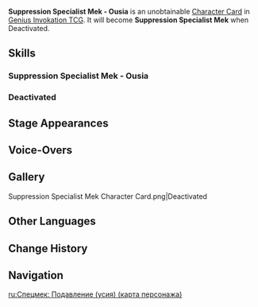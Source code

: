 {{About|the [[Character Card]]|the [[Common Enemy]]|Suppression Specialist Mek}}
{{Genius Invokation TCG Infobox
|id          = 003308
|title       = Suppression Specialist Mek - Ousia
|image       = Suppression Specialist Mek - Ousia Character Card.png
|type        = Character Card
|health      = 10
|element     = Pyro
|faction     = Monster
|weapon      = Other Weapons
|source1     = 
|features     = Suppression Specialist Mek
}}
'''Suppression Specialist Mek - Ousia''' is an unobtainable [[Character Card]] in [[Genius Invokation TCG]]. It will become '''Suppression Specialist Mek''' when Deactivated.

==Skills==
===Suppression Specialist Mek - Ousia===
{{Genius Invokation TCG Skills Table|Suppression Specialist Mek - Ousia}}
===Deactivated===
{{Genius Invokation TCG Skills Table|Suppression Specialist Mek}}

==Stage Appearances==
{{Genius Invokation TCG Stage Appearances}}

==Voice-Overs==
{{VO/Enemy
|enemy                   = Ruggieroranged (Character Card)
|vo_01_00_title          = Character Select
|vo_01_01_tx_en          = {{A|vo gcg monster ruggieroranged selectonstage 01.ogg}}

|vo_02_00_title          = Defeated
|vo_02_01_tx_en          = {{A|vo gcg monster ruggieroranged die 01.ogg}}
}}

==Gallery==
<gallery>
Suppression Specialist Mek Character Card.png|Deactivated
</gallery>

==Other Languages==
{{Other Languages
|en      = Suppression Specialist Mek - Ousia
|zhs     = 压制特化型机关・荒
|zhs_rm  = 
|zht     = 壓制特化型機關・荒
|zht_rm  = 
|zh_tl   = 
|ja      = 制圧特化型マシナリー・ウーシア
|ja_rm   = 
|ja_tl   = 
|ko      = 제압 특화 타입 장치・우시아
|ko_rm   = 
|ko_tl   = 
|es      = Mecaespecialista Inhibidor - Ousía
|es_tl   = Inhibitor Specialist Mek - Ousia
|fr      = Mek suppressif - Ousia
|fr_tl   = Suppressive Mek - Ousia
|ru      = Спецмек: Подавление (усия)
|ru_tl   = 
|th      = จักรกลปราบปราม - สสาร
|th_rm   = 
|th_tl   = 
|vi      = Robot Áp Chế Chuyên Dụng - Ousia
|vi_tl   = 
|de      = Mecha &ndash; Typ: Unterdrückungsspezialist &ndash; Ousia
|de_tl   = Mek &ndash; Type: Suppression Specialist &ndash; Ousia
|id      = Suppression Specialist Mek - Ousia
|pt      = Mecassupressor - Ousia
|pt_tl   = 
|tr      = Baskılama Uzmanı Meka - Öz
|tr_tl   = 
|it      = Meka soppressore specializzato - Ousia
|it_tl   = 
}}

==Change History==
{{Change History|4.3}}

==Navigation==
{{Genius Invokation TCG Navbox|Character Card Unobtainable}}

[[ru:Спецмек: Подавление (усия) (карта персонажа)]]